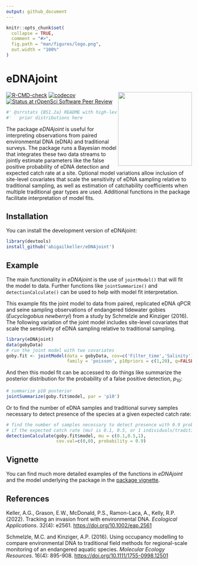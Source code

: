 ---
output: github_document
---

<!-- README.md is generated from README.Rmd. Please edit that file -->

```{r, include = FALSE}
knitr::opts_chunk$set(
  collapse = TRUE,
  comment = "#>",
  fig.path = "man/figures/logo.png",
  out.width = "100%"
)
```

# eDNAjoint
<img src="man/figures/logo.png" align="right" height="200" dpi="700" />

<!-- badges: start -->
[![R-CMD-check](https://github.com/abigailkeller/eDNAjoint/actions/workflows/R-CMD-check.yaml/badge.svg)](https://github.com/abigailkeller/eDNAjoint/actions/workflows/R-CMD-check.yaml)
[![codecov](https://codecov.io/gh/abigailkeller/eDNAjoint/graph/badge.svg?token=AEVR9NSQ9Z)](https://codecov.io/gh/abigailkeller/eDNAjoint)
[![Status at rOpenSci Software Peer Review](https://badges.ropensci.org/642_status.svg)](https://github.com/ropensci/software-review/issues/642)
<!-- badges: end -->


```{r}
#' @srrstats {BS1.2a} README with high-level overview and examples of specifying
#'   prior distributions here
```

The package *eDNAjoint* is useful for interpreting observations from paired environmental DNA (eDNA) and traditional surveys. The package runs a Bayesian model that integrates these two data streams to jointly estimate parameters like the false positive probability of eDNA detection and expected catch rate at a site. Optional model variations allow inclusion of site-level covariates that scale the sensitivity of eDNA sampling relative to traditional sampling, as well as estimation of catchability coefficients when multiple traditional gear types are used. Additional functions in the package facilitate interpretation of model fits.

## Installation

You can install the development version of eDNAjoint:

```{r,eval=FALSE}
library(devtools)
install_github('abigailkeller/eDNAjoint')
```

## Example

The main functionality in *eDNAjoint* is the use of `jointModel()` that will fit the model to data. Further functions like `jointSummarize()` and `detectionCalculate()` can be used to help with model fit interpretation.

This example fits the joint model to data from paired, replicated eDNA qPCR and seine sampling observations of endangered tidewater gobies (*Eucyclogobius newberryi*) from a study by Schmelzle and Kinziger (2016). The following variation of the joint model includes site-level covariates that scale the sensitivity of eDNA sampling relative to traditional sampling. 

```{r example_1, message = FALSE, warning = FALSE, results = 'hide'}
library(eDNAjoint)
data(gobyData)
# run the joint model with two covariates
goby.fit <- jointModel(data = gobyData, cov=c('Filter_time','Salinity'), 
                       family = 'poisson', p10priors = c(1,20), q=FALSE)
```

And then this model fit can be accessed to do things like summarize the posterior distribution for the probability of a false positive detection, $p_{10}$:

```{r example_2}
# summarize p10 posterior
jointSummarize(goby.fit$model, par = 'p10')
```

Or to find the number of eDNA samples and traditional survey samples necessary to detect presence of the species at a given expected catch rate:

```{r example_3}
# find the number of samples necessary to detect presence with 0.9 probability at the mean covariate values, 
# if the expected catch rate (mu) is 0.1, 0.5, or 1 individuals/traditional survey unit.
detectionCalculate(goby.fit$model, mu = c(0.1,0.5,1), 
                   cov.val=c(0,0), probability = 0.9)
```

## Vignette

You can find much more detailed examples of the functions in *eDNAjoint* and the model underlying the package in the [package vignette](https://bookdown.org/abigailkeller/eDNAjoint_vignette/).

## References

Keller, A.G., Grason, E.W., McDonald, P.S., Ramon-Laca, A., Kelly, R.P. (2022). Tracking an invasion front with environmental DNA. *Ecological Applications*. 32(4): e2561. [https://doi.org/10.1002/eap.2561](https://doi.org/10.1002/eap.2561)


Schmelzle, M.C. and Kinziger, A.P. (2016). Using occupancy modelling to compare environmental DNA to traditional field methods for regional-scale monitoring of an endangered aquatic species. *Molecular Ecology Resources*. 16(4): 895-908. [https://doi.org/10.1111/1755-0998.12501](https://doi.org/10.1111/1755-0998.12501)
